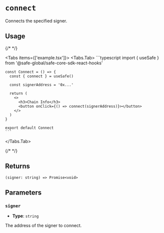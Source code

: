 
# `connect`

Connects the specified signer.

## Usage

{/* <!-- vale off --> */}

<Tabs items={['example.tsx']}>
  <Tabs.Tab>
    ```typescript
    import { useSafe } from '@safe-global/safe-core-sdk-react-hooks'

    const Connect = () => {
      const { connect } = useSafe()

      const signerAddress = '0x...'

      return (
        <>
          <h3>Chain Info</h3>
          <button onClick={() => connect(signerAddress)}></button>
        </>
      )
    }

    export default Connect
    ```
  </Tabs.Tab>
</Tabs>

{/* <!-- vale on --> */}

## Returns

`(signer: string) => Promise<void>`

## Parameters

### `signer`

- **Type**: `string`

The address of the signer to connect.
